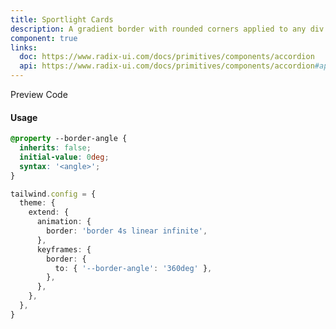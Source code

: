 ```yaml
---
title: Sportlight Cards
description: A gradient border with rounded corners applied to any div or text, enhancing content with a colorful, stylish edge
component: true
links:
  doc: https://www.radix-ui.com/docs/primitives/components/accordion
  api: https://www.radix-ui.com/docs/primitives/components/accordion#api-reference
---
```


<Tabs defaultValue="preview" className="w-full relative">
  <TabsList>
    <TabsTrigger value="preview">Preview</TabsTrigger>
    <TabsTrigger value="codesnippet">Code</TabsTrigger>
  </TabsList>
  <TabsContent value="preview">
    <ComponentPreview
      basicPadding={true}
      name="gradientBorder"
      category="carousel"
    />
  </TabsContent>
  <TabsContent value="codesnippet">
    <CodeWrapper noExpand={true}>
      <CodePreview name="gradientBorder" category="carousel" />
    </CodeWrapper>
  </TabsContent>
</Tabs>

#### Usage

```css title="global.css"
@property --border-angle {
  inherits: false;
  initial-value: 0deg;
  syntax: '<angle>';
}
```

```ts title="tailwind.config.ts" {5,8-10}
tailwind.config = {
  theme: {
    extend: {
      animation: {
        border: 'border 4s linear infinite',
      },
      keyframes: {
        border: {
          to: { '--border-angle': '360deg' },
        },
      },
    },
  },
}
```
